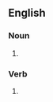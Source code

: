 {{also|Stunts}}

==English==

===Noun===
{{head|en|noun plural form}}

# {{plural of|stunt|lang=en}}

===Verb===
{{head|en|verb form}}

# {{en-third-person singular of|stunt}}